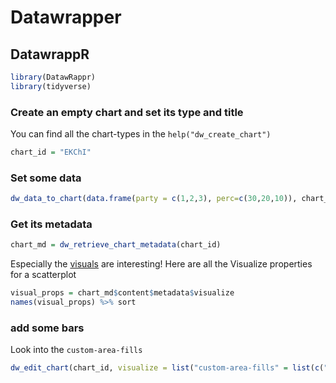 # Datawrapper

## DatawrappR

```r
library(DatawRappr)
library(tidyverse)
```

### Create an empty chart and set its type and title

You can find all the chart-types in the `help("dw_create_chart")`

```r
chart_id = "EKChI"
```

### Set some data
```r
dw_data_to_chart(data.frame(party = c(1,2,3), perc=c(30,20,10)), chart_id)
```


### Get its metadata

```r
chart_md = dw_retrieve_chart_metadata(chart_id)
```

Especially the [visuals](https://developer.datawrapper.de/docs/chart-properties) are interesting! Here are all the Visualize properties for a scatterplot

```r
visual_props = chart_md$content$metadata$visualize
names(visual_props) %>% sort
```

### add some bars

Look into the `custom-area-fills`

```r
dw_edit_chart(chart_id, visualize = list("custom-area-fills" = list(c("2,2,3,3,4,4@color:black"))))
```

